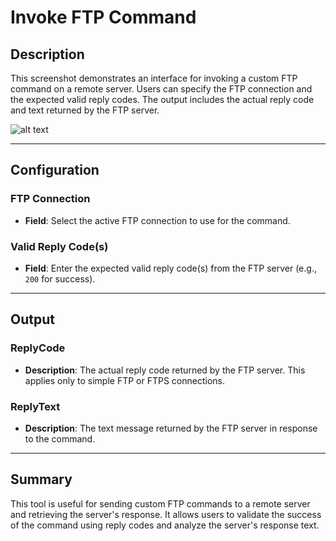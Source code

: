 # Invoke FTP Command

## Description

This screenshot demonstrates an interface for invoking a custom FTP command on a remote server. Users can specify the FTP connection and the expected valid reply codes. The output includes the actual reply code and text returned by the FTP server.

![alt text](../../../assets/ftp/invoke-ftp-command.png)

---

## Configuration

### FTP Connection

- **Field**: Select the active FTP connection to use for the command.

### Valid Reply Code(s)

- **Field**: Enter the expected valid reply code(s) from the FTP server (e.g., `200` for success).

---

## Output

### ReplyCode

- **Description**: The actual reply code returned by the FTP server. This applies only to simple FTP or FTPS connections.

### ReplyText

- **Description**: The text message returned by the FTP server in response to the command.

---

## Summary

This tool is useful for sending custom FTP commands to a remote server and retrieving the server's response. It allows users to validate the success of the command using reply codes and analyze the server's response text.